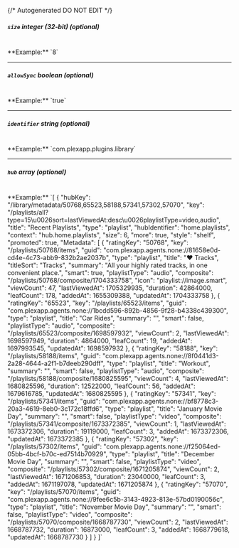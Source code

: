 {/* Autogenerated DO NOT EDIT  */}
##### `size` _integer (32-bit) (optional)_
<br/>
**Example:** `8`

---
##### `allowSync` _boolean (optional)_
<br/>
**Example:** `true`

---
##### `identifier` _string (optional)_
<br/>
**Example:** `com.plexapp.plugins.library`

---
##### `hub` _array (optional)_
<br/>
**Example:** `[
{
"hubKey": "/library/metadata/50768,65523,58188,57341,57302,57070",
"key": "/playlists/all?type=15\u0026sort=lastViewedAt:desc\u0026playlistType=video,audio",
"title": "Recent Playlists",
"type": "playlist",
"hubIdentifier": "home.playlists",
"context": "hub.home.playlists",
"size": 6,
"more": true,
"style": "shelf",
"promoted": true,
"Metadata": [
{
"ratingKey": "50768",
"key": "/playlists/50768/items",
"guid": "com.plexapp.agents.none://81658e0d-cd4e-4c73-abb9-832b2ae2037b",
"type": "playlist",
"title": "❤️ Tracks",
"titleSort": "Tracks",
"summary": "All your highly rated tracks, in one convenient place.",
"smart": true,
"playlistType": "audio",
"composite": "/playlists/50768/composite/1704333758",
"icon": "playlist://image.smart",
"viewCount": 47,
"lastViewedAt": 1705329935,
"duration": 42864000,
"leafCount": 178,
"addedAt": 1655309388,
"updatedAt": 1704333758
},
{
"ratingKey": "65523",
"key": "/playlists/65523/items",
"guid": "com.plexapp.agents.none://1bcdd596-892b-4856-9f28-b4338c439300",
"type": "playlist",
"title": "Car Rides",
"summary": "",
"smart": false,
"playlistType": "audio",
"composite": "/playlists/65523/composite/1698597932",
"viewCount": 2,
"lastViewedAt": 1698597949,
"duration": 4864000,
"leafCount": 19,
"addedAt": 1697993545,
"updatedAt": 1698597932
},
{
"ratingKey": "58188",
"key": "/playlists/58188/items",
"guid": "com.plexapp.agents.none://8f0441d3-2a28-4644-a2f1-b7deeb290dff",
"type": "playlist",
"title": "Workout",
"summary": "",
"smart": false,
"playlistType": "audio",
"composite": "/playlists/58188/composite/1680825595",
"viewCount": 4,
"lastViewedAt": 1680825596,
"duration": 12522000,
"leafCount": 56,
"addedAt": 1679616785,
"updatedAt": 1680825595
},
{
"ratingKey": "57341",
"key": "/playlists/57341/items",
"guid": "com.plexapp.agents.none://bf8778c3-20a3-4619-8eb0-3c172c18ffd6",
"type": "playlist",
"title": "January Movie Day",
"summary": "",
"smart": false,
"playlistType": "video",
"composite": "/playlists/57341/composite/1673372385",
"viewCount": 1,
"lastViewedAt": 1673372306,
"duration": 19119000,
"leafCount": 3,
"addedAt": 1673372306,
"updatedAt": 1673372385
},
{
"ratingKey": "57302",
"key": "/playlists/57302/items",
"guid": "com.plexapp.agents.none://f25064ed-05bb-4bcf-b70c-ed7514b70929",
"type": "playlist",
"title": "December Movie Day",
"summary": "",
"smart": false,
"playlistType": "video",
"composite": "/playlists/57302/composite/1671205874",
"viewCount": 2,
"lastViewedAt": 1671206853,
"duration": 23040000,
"leafCount": 3,
"addedAt": 1671197078,
"updatedAt": 1671205874
},
{
"ratingKey": "57070",
"key": "/playlists/57070/items",
"guid": "com.plexapp.agents.none://9fee6c5b-3143-4923-813e-57bd0190056c",
"type": "playlist",
"title": "November Movie Day",
"summary": "",
"smart": false,
"playlistType": "video",
"composite": "/playlists/57070/composite/1668787730",
"viewCount": 2,
"lastViewedAt": 1668787732,
"duration": 16873000,
"leafCount": 3,
"addedAt": 1668779618,
"updatedAt": 1668787730
}
]
}
]`


